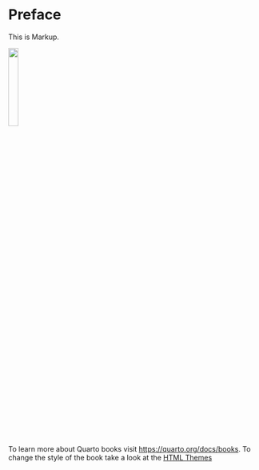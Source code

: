 # Preface {.unnumbered}

This is Markup. 

![](images/logo.png){width="20%"}

To learn more about Quarto books visit <https://quarto.org/docs/books>. To change the style of the book take a look at the [HTML Themes](https://quarto.org/docs/output-formats/html-themes.html)
